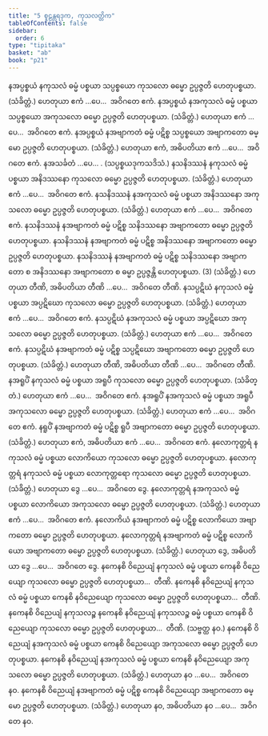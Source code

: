 ```yaml
---
title: "5 စူဠန္တရဒုက, ကုသလတ္တိက"
tableOfContents: false
sidebar:
  order: 6
type: "tipitaka"
basket: "ab"
book: "p21"
---
```



<DynamicBreadcrumb />

<Division number="10" book="p21" e="ch" v="40" p="351">

<Paragraph number="23" book="p21">
နအပ္ပစ္စယံ နကုသလံ ဓမ္မံ ပစ္စယာ သပ္ပစ္စယော ကုသလော ဓမ္မော ဥပ္ပဇ္ဇတိ ဟေတုပစ္စယာ. (သံခိတ္တံ.) ဟေတုယာ ဧကံ …ပေ…  အဝိဂတေ ဧကံ.
</Paragraph>

<Paragraph number="24" book="p21">
နအပ္ပစ္စယံ နအကုသလံ ဓမ္မံ ပစ္စယာ သပ္ပစ္စယော အကုသလော ဓမ္မော ဥပ္ပဇ္ဇတိ ဟေတုပစ္စယာ. (သံခိတ္တံ.) ဟေတုယာ ဧကံ …ပေ…  အဝိဂတေ ဧကံ.
</Paragraph>

<Paragraph number="25" book="p21">
နအပ္ပစ္စယံ နအဗျာကတံ ဓမ္မံ ပဋိစ္စ သပ္ပစ္စယော အဗျာကတော ဓမ္မော ဥပ္ပဇ္ဇတိ ဟေတုပစ္စယာ. (သံခိတ္တံ.) ဟေတုယာ ဧကံ, အဓိပတိယာ ဧကံ …ပေ…  အဝိဂတေ ဧကံ.
</Paragraph>

</Division>
<Division number="11" book="p21" e="ch" v="40" p="351">

<Paragraph number="26" book="p21">
နအသင်္ခတံ …ပေ… . (သပ္ပစ္စယဒုကသဒိသံ.)
</Paragraph>

</Division>
<Division number="12" book="p21" e="ch" v="40" p="351">

<Paragraph number="27" book="p21">
နသနိဒဿနံ နကုသလံ ဓမ္မံ ပစ္စယာ အနိဒဿနော ကုသလော ဓမ္မော ဥပ္ပဇ္ဇတိ ဟေတုပစ္စယာ. (သံခိတ္တံ.) ဟေတုယာ ဧကံ …ပေ…  အဝိဂတေ ဧကံ.
</Paragraph>

<Paragraph number="28" book="p21">
နသနိဒဿနံ နအကုသလံ ဓမ္မံ ပစ္စယာ အနိဒဿနော အကုသလော ဓမ္မော ဥပ္ပဇ္ဇတိ ဟေတုပစ္စယာ. (သံခိတ္တံ.) ဟေတုယာ ဧကံ …ပေ…  အဝိဂတေ ဧကံ.
</Paragraph>

<Paragraph number="29" book="p21">
နသနိဒဿနံ နအဗျာကတံ ဓမ္မံ ပဋိစ္စ သနိဒဿနော အဗျာကတော ဓမ္မော ဥပ္ပဇ္ဇတိ ဟေတုပစ္စယာ. နသနိဒဿနံ နအဗျာကတံ ဓမ္မံ ပဋိစ္စ အနိဒဿနော အဗျာကတော ဓမ္မော ဥပ္ပဇ္ဇတိ ဟေတုပစ္စယာ. နသနိဒဿနံ နအဗျာကတံ ဓမ္မံ ပဋိစ္စ သနိဒဿနော အဗျာကတော စ အနိဒဿနော အဗျာကတော စ ဓမ္မာ ဥပ္ပဇ္ဇန္တိ ဟေတုပစ္စယာ. (3) (သံခိတ္တံ.) ဟေတုယာ တီဏိ, အဓိပတိယာ တီဏိ …ပေ…  အဝိဂတေ တီဏိ.
</Paragraph>

</Division>
<Division number="13" book="p21" e="ch" v="40" p="352">

<Paragraph number="30" book="p21">
နသပ္ပဋိဃံ နကုသလံ ဓမ္မံ ပစ္စယာ အပ္ပဋိဃော ကုသလော ဓမ္မော ဥပ္ပဇ္ဇတိ ဟေတုပစ္စယာ. (သံခိတ္တံ.) ဟေတုယာ ဧကံ …ပေ…  အဝိဂတေ ဧကံ.
</Paragraph>

<Paragraph number="31" book="p21">
နသပ္ပဋိဃံ နအကုသလံ ဓမ္မံ ပစ္စယာ အပ္ပဋိဃော အကုသလော ဓမ္မော ဥပ္ပဇ္ဇတိ ဟေတုပစ္စယာ. (သံခိတ္တံ.) ဟေတုယာ ဧကံ …ပေ…  အဝိဂတေ ဧကံ.
</Paragraph>

<Paragraph number="32" book="p21">
နသပ္ပဋိဃံ နအဗျာကတံ ဓမ္မံ ပဋိစ္စ သပ္ပဋိဃော အဗျာကတော ဓမ္မော ဥပ္ပဇ္ဇတိ ဟေတုပစ္စယာ. (သံခိတ္တံ.) ဟေတုယာ တီဏိ, အဓိပတိယာ တီဏိ …ပေ…  အဝိဂတေ တီဏိ.
</Paragraph>

</Division>
<Division number="14" book="p21" e="ch" v="40" p="352">

<Paragraph number="33" book="p21">
နအရူပိံ နကုသလံ ဓမ္မံ ပစ္စယာ အရူပီ ကုသလော ဓမ္မော ဥပ္ပဇ္ဇတိ ဟေတုပစ္စယာ. (သံခိတ္တံ.) ဟေတုယာ ဧကံ …ပေ…  အဝိဂတေ ဧကံ.
</Paragraph>

<Paragraph number="34" book="p21">
နအရူပိံ နအကုသလံ ဓမ္မံ ပစ္စယာ အရူပီ အကုသလော ဓမ္မော ဥပ္ပဇ္ဇတိ ဟေတုပစ္စယာ. (သံခိတ္တံ.) ဟေတုယာ ဧကံ …ပေ…  အဝိဂတေ ဧကံ.
</Paragraph>

<Paragraph number="35" book="p21">
နရူပိံ နအဗျာကတံ ဓမ္မံ ပဋိစ္စ ရူပီ အဗျာကတော ဓမ္မော ဥပ္ပဇ္ဇတိ ဟေတုပစ္စယာ. (သံခိတ္တံ.) ဟေတုယာ ဧကံ, အဓိပတိယာ ဧကံ …ပေ…  အဝိဂတေ ဧကံ.
</Paragraph>

</Division>
<Division number="15" book="p21" e="ch" v="40" p="352">

<Paragraph number="36" book="p21">
နလောကုတ္တရံ နကုသလံ ဓမ္မံ ပစ္စယာ လောကိယော ကုသလော ဓမ္မော ဥပ္ပဇ္ဇတိ ဟေတုပစ္စယာ. နလောကုတ္တရံ နကုသလံ ဓမ္မံ ပစ္စယာ လောကုတ္တရော ကုသလော ဓမ္မော ဥပ္ပဇ္ဇတိ ဟေတုပစ္စယာ. (သံခိတ္တံ.) ဟေတုယာ ဒွေ …ပေ…  အဝိဂတေ ဒွေ.
</Paragraph>

<Paragraph number="37" book="p21">
နလောကုတ္တရံ နအကုသလံ ဓမ္မံ ပစ္စယာ လောကိယော အကုသလော ဓမ္မော ဥပ္ပဇ္ဇတိ ဟေတုပစ္စယာ. (သံခိတ္တံ.) ဟေတုယာ ဧကံ …ပေ…  အဝိဂတေ ဧကံ.
</Paragraph>

<Paragraph number="38" book="p21">
နလောကိယံ နအဗျာကတံ ဓမ္မံ ပဋိစ္စ လောကိယော အဗျာကတော ဓမ္မော ဥပ္ပဇ္ဇတိ ဟေတုပစ္စယာ. နလောကုတ္တရံ နအဗျာကတံ ဓမ္မံ ပဋိစ္စ လောကိယော အဗျာကတော ဓမ္မော ဥပ္ပဇ္ဇတိ ဟေတုပစ္စယာ. (သံခိတ္တံ.) ဟေတုယာ ဒွေ, အဓိပတိယာ ဒွေ …ပေ…  အဝိဂတေ ဒွေ.
</Paragraph>

</Division>
<Division number="16" book="p21" e="ch" v="40" p="352">

<Paragraph number="39" book="p21">
နကေနစိ ဝိညေယျံ နကုသလံ ဓမ္မံ ပစ္စယာ ကေနစိ ဝိညေယျော ကုသလော ဓမ္မော ဥပ္ပဇ္ဇတိ ဟေတုပစ္စယာ…  တီဏိ.
</Paragraph>

<Paragraph number="40" book="p21">
နကေနစိ နဝိညေယျံ နကုသလံ ဓမ္မံ ပစ္စယာ ကေနစိ နဝိညေယျော ကုသလော ဓမ္မော ဥပ္ပဇ္ဇတိ ဟေတုပစ္စယာ…  တီဏိ.
</Paragraph>

<Paragraph number="41" book="p21">
နကေနစိ ဝိညေယျံ နကုသလဉ္စ နကေနစိ နဝိညေယျံ နကုသလဉ္စ ဓမ္မံ ပစ္စယာ ကေနစိ ဝိညေယျော ကုသလော ဓမ္မော ဥပ္ပဇ္ဇတိ ဟေတုပစ္စယာ…  တီဏိ. (သဗ္ဗတ္ထ နဝ.)
</Paragraph>

<Paragraph number="42" book="p21">
နကေနစိ ဝိညေယျံ နအကုသလံ ဓမ္မံ ပစ္စယာ ကေနစိ ဝိညေယျော အကုသလော ဓမ္မော ဥပ္ပဇ္ဇတိ ဟေတုပစ္စယာ. နကေနစိ နဝိညေယျံ နအကုသလံ ဓမ္မံ ပစ္စယာ ကေနစိ နဝိညေယျော အကုသလော ဓမ္မော ဥပ္ပဇ္ဇတိ ဟေတုပစ္စယာ. (သံခိတ္တံ.) ဟေတုယာ နဝ …ပေ…  အဝိဂတေ နဝ.
</Paragraph>

<Paragraph number="43" book="p21">
နကေနစိ ဝိညေယျံ နအဗျာကတံ ဓမ္မံ ပဋိစ္စ ကေနစိ ဝိညေယျော အဗျာကတော ဓမ္မော ဥပ္ပဇ္ဇတိ ဟေတုပစ္စယာ. (သံခိတ္တံ.) ဟေတုယာ နဝ, အဓိပတိယာ နဝ …ပေ…  အဝိဂတေ နဝ.
</Paragraph>
</Division>